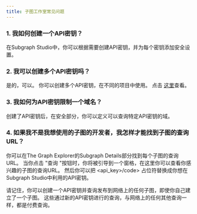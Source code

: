 ```yaml
---
title: 子图工作室常见问题
---
```


### 1. 我如何创建一个API密钥？

在Subgraph Studio中，你可以根据需要创建API密钥，并为每个密钥添加安全设置。

### 2. 我可以创建多个API密钥吗？

是的，可以。 你可以创建多个API密钥，在不同的项目中使用。 点击 [这里](https://thegraph.com/studio/apikeys/)查看。

### 3. 我如何为API密钥限制一个域名？

创建了API密钥后，在安全部分，你可以定义可以查询特定API密钥的域。

### 4. 如果我不是我想使用的子图的开发者，我怎样才能找到子图的查询URL？

你可以在The Graph Explorer的Subgraph Details部分找到每个子图的查询URL。 当你点击 "查询 "按钮时，你将被引导到一个窗格，在这里你可以查看你感兴趣的子图的查询URL。 然后你可以把 &lt;api_key&gt;/code> 占位符替换成你想在Subgraph Studio中利用的API密钥。</p>

<p spaces-before="0">请记住，你可以创建一个API密钥并查询发布到网络上的任何子图，即使你自己建立了一个子图。 这些通过新的API密钥进行的查询，与网络上的任何其他查询一样，都是付费查询。</p>
